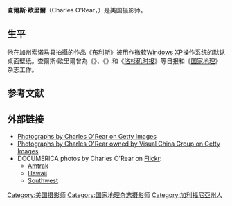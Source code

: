 {{Expand language|1=en|time=2020-09-02T08:55:48+00:00}}
{{Infobox person
| name = 查爾斯·歐里爾<br>Charles O'Rear
| image = Charles O'Rear.jpg
| caption = 2007年的查爾斯·歐里爾
| birth_name = 
| birth_date = {{Birth year and age|1941}}
| birth_place = {{USA}}[[密蘇里州|密蘇里州]]{{link-en|巴特勒 (密蘇里州)|Butler, Missouri|巴特勒}}
| nationality = 美國
| job = 攝影師
| notable_works = [[布利斯_(照片)|布利斯]]
| spouse(s) = Daphne Larkin
| website = {{URL|charlesorear.photoshelter.com}}<br/>{{URL|wineviews.com}}
}}
'''查爾斯·歐里爾'''（Charles O'Rear，{{bd|1941年|||}}）是美国摄影师。

==生平==
他在加州[[索诺马县_(加利福尼亚州)|索诺马县]]拍攝的作品《[[布利斯_(照片)|布利斯]]》被用作[[微软|微软]][[Windows_XP|Windows XP]]操作系统的默认桌面壁纸。查爾斯·歐里爾曾為《{{link-en|恩波里亚公报|Emporia Gazette}}》、《{{link-en|堪萨斯城星报|The Kansas City Star}}》和《[[洛杉磯時報|洛杉矶时报]]》等日报和《[[国家地理_(杂志)|国家地理]]》杂志工作。

== 参考文献 ==
{{Reflist}}

== 外部链接 ==
* [https://www.gettyimages.co.uk/search/photographer?photographer=Charles+O'Rear Photographs by Charles O'Rear on Getty Images] {{Wayback|url=https://www.gettyimages.co.uk/search/photographer?photographer=Charles+O%27Rear |date=20210623092618 }}
* [https://www.gettyimages.co.uk/search/photographer?photographer=Charles+O'Rear%2FCorbis%2FVCG Photographs by Charles O'Rear owned by Visual China Group on Getty Images]
* DOCUMERICA photos by Charles O'Rear on [[Flickr|Flickr]]:
** [https://www.flickr.com/photos/usnationalarchives/sets/72157629983840058/ Amtrak] {{Wayback|url=https://www.flickr.com/photos/usnationalarchives/sets/72157629983840058/ |date=20170204211458 }}
** [https://www.flickr.com/photos/usnationalarchives/sets/72157629983596512/ Hawaii] {{Wayback|url=https://www.flickr.com/photos/usnationalarchives/sets/72157629983596512/ |date=20170204211551 }}
** [https://www.flickr.com/photos/usnationalarchives/sets/72157629983954808/ Southwest] {{Wayback|url=https://www.flickr.com/photos/usnationalarchives/sets/72157629983954808/ |date=20170102122358 }}

{{Authority control}}
{{DEFAULTSORT:Orear, Charles}}
[[Category:美国摄影师|Category:美国摄影师]]
[[Category:国家地理杂志摄影师|Category:国家地理杂志摄影师]]
[[Category:加利福尼亞州人|Category:加利福尼亞州人]]